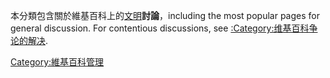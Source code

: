 {{Wikipedia category}}

本分類包含關於維基百科上的[[Wikipedia:文明|文明]]'''討論'''，including the most popular pages for general discussion. For contentious discussions, see [[:Category:维基百科争论的解决|:Category:维基百科争论的解决]].
[[Category:維基百科管理|Category:維基百科管理]]